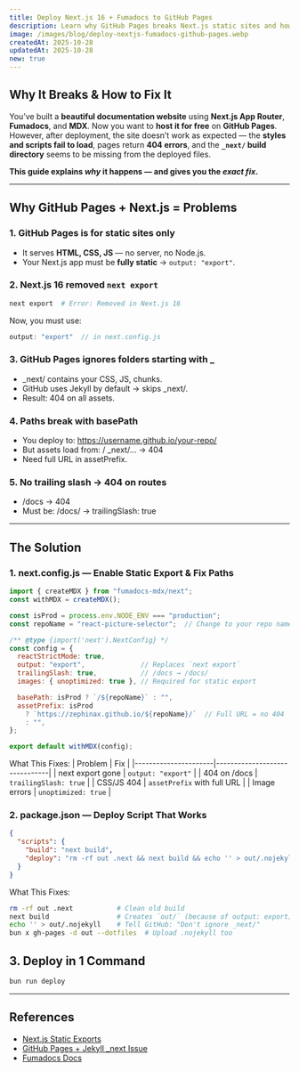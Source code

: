 ```yaml
---
title: Deploy Next.js 16 + Fumadocs to GitHub Pages
description: Learn why GitHub Pages breaks Next.js static sites and how to deploy a full Fumadocs + MDX app.
image: /images/blog/deploy-nextjs-fumadocs-github-pages.webp
createdAt: 2025-10-28
updatedAt: 2025-10-28
new: true
---
```


## **Why It Breaks & How to Fix It**

You’ve built a **beautiful documentation website** using **Next.js App Router**, **Fumadocs**, and **MDX**.
Now you want to **host it for free** on **GitHub Pages**.
However, after deployment, the site doesn’t work as expected — the **styles and scripts fail to load**, pages return **404 errors**, and the **`_next/` build directory** seems to be missing from the deployed files.


**This guide explains *why* it happens — and gives you the *exact fix*.**

---

## Why GitHub Pages + Next.js = Problems

### 1. **GitHub Pages is for static sites only**
- It serves **HTML, CSS, JS** — no server, no Node.js.
- Your Next.js app must be **fully static** → `output: "export"`.

### 2. **Next.js 16 removed `next export`**
```bash
next export  # Error: Removed in Next.js 16
```
Now, you must use:
```mjs
output: "export"  // in next.config.js
```

### 3. GitHub Pages ignores folders starting with _

- _next/ contains your CSS, JS, chunks.
- GitHub uses Jekyll by default → skips _next/.
- Result: 404 on all assets.

### 4. Paths break with basePath

- You deploy to: https://username.github.io/your-repo/
- But assets load from: / _next/... → 404
- Need full URL in assetPrefix.

### 5. No trailing slash → 404 on routes

- /docs → 404
- Must be: /docs/ → trailingSlash: true

---

## The Solution

### 1. next.config.js — Enable Static Export & Fix Paths

```mjs
import { createMDX } from "fumadocs-mdx/next";
const withMDX = createMDX();

const isProd = process.env.NODE_ENV === "production";
const repoName = "react-picture-selector";  // Change to your repo name

/** @type {import('next').NextConfig} */
const config = {
  reactStrictMode: true,
  output: "export",              // Replaces `next export`
  trailingSlash: true,           // /docs → /docs/
  images: { unoptimized: true }, // Required for static export

  basePath: isProd ? `/${repoName}` : "",
  assetPrefix: isProd
    ? `https://zephinax.github.io/${repoName}/`  // Full URL = no 404
    : "",
};

export default withMDX(config);
```
What This Fixes:
| Problem             | Fix                          |
|----------------------|-------------------------------|
| next export gone     | `output: "export"`            |
| 404 on /docs         | `trailingSlash: true`         |
| CSS/JS 404           | `assetPrefix` with full URL   |
| Image errors         | `unoptimized: true`           |

### 2. package.json — Deploy Script That Works
```json
{
  "scripts": {
    "build": "next build",
    "deploy": "rm -rf out .next && next build && echo '' > out/.nojekyll && bun x gh-pages -d out --dotfiles"
  }
}
```
What This Fixes:
```bash
rm -rf out .next           # Clean old build
next build                 # Creates `out/` (because of output: export)
echo '' > out/.nojekyll    # Tell GitHub: "Don't ignore _next/"
bun x gh-pages -d out --dotfiles  # Upload .nojekyll too
```

## 3. Deploy in 1 Command
```bash
bun run deploy
```

---

## References

- [Next.js Static Exports](https://nextjs.org/docs/app/building-your-application/deploying/static-exports)
- [GitHub Pages + Jekyll _next Issue](https://github.com/orgs/community/discussions/24239)
- [Fumadocs Docs](https://fumadocs.vercel.app/)
